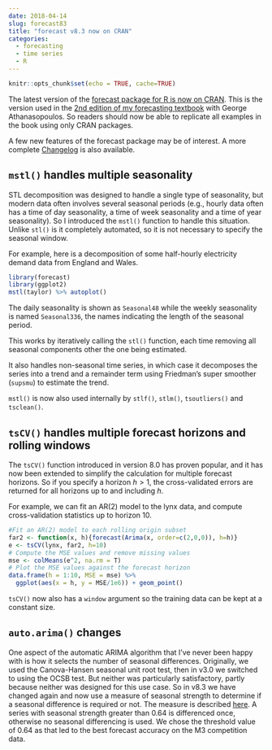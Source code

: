```yaml
---
date: 2018-04-14
slug: forecast83
title: "forecast v8.3 now on CRAN"
categories:
  - forecasting
  - time series
  - R
---
```


```r
knitr::opts_chunk$set(echo = TRUE, cache=TRUE)
```

The latest version of the [forecast package for R is now on CRAN](https://cran.r-project.org/package=forecast).  This is the version used in the [2nd edition of my forecasting textbook](https://OTexts.org/fpp2) with George Athanasopoulos. So readers should now be able to replicate all examples in the book using only CRAN packages.

A few new features of the forecast package may be of interest. A more complete [Changelog](http://pkg.robjhyndman.com/forecast/news/) is also available.

## `mstl()` handles multiple seasonality

STL decomposition was designed to handle a single type of seasonality, but modern data often involves several seasonal periods (e.g., hourly data often has a time of day seasonality, a time of week seasonality and a time of year seasonality). So I introduced the `mstl()` function to handle this situation. Unlike `stl()` is it completely automated, so it is not necessary to specify the seasonal window.

For example, here is a decomposition of some half-hourly electricity demand data from England and Wales.

```r
library(forecast)
library(ggplot2)
mstl(taylor) %>% autoplot()
```

The daily seasonality is shown as `Seasonal48` while the weekly seasonality is named `Seasonal336`, the names indicating the length of the seasonal period.

This works by iteratively calling the `stl()` function, each time removing all seasonal components other the one being estimated.

It also handles non-seasonal time series, in which case it decomposes the series into a trend and a remainder term using Friedman's super smoother (`supsmu`) to estimate the trend.

`mstl()` is now also used internally by `stlf()`, `stlm()`, `tsoutliers()` and `tsclean()`.

## `tsCV()` handles multiple forecast horizons and rolling windows

The `tsCV()` function introduced in version 8.0 has proven popular, and it has now been extended to simplify the calculation for multiple forecast horizons. So if you specify a horizon $h>1$, the cross-validated errors are returned for all horizons up to and including $h$.

For example, we can fit an AR(2) model to the lynx data, and compute cross-validation statistics up to horizon 10.

```r
#Fit an AR(2) model to each rolling origin subset
far2 <- function(x, h){forecast(Arima(x, order=c(2,0,0)), h=h)}
e <- tsCV(lynx, far2, h=10)
# Compute the MSE values and remove missing values
mse <- colMeans(e^2, na.rm = T)
# Plot the MSE values against the forecast horizon
data.frame(h = 1:10, MSE = mse) %>%
  ggplot(aes(x = h, y = MSE/1e6)) + geom_point()
```

`tsCV()` now also has a `window` argument so the training data can be kept at a constant size.

## `auto.arima()` changes

One aspect of the automatic ARIMA algorithm that I've never been happy with is how it selects the number of seasonal differences. Originally, we used the Canova-Hansen seasonal unit root test, then in v3.0 we switched to using the OCSB test. But neither was particularly satisfactory, partly because neither was designed for this use case. So in v8.3 we have changed again and now use a measure of seasonal strength to determine if a seasonal difference is required or not. The measure is described [here](https://otexts.org/fpp2/seasonal-strength.html). A series with seasonal strength greater than 0.64 is differenced once, otherwise no seasonal differencing is used. We chose the threshold value of 0.64 as that led to the best forecast accuracy on the M3 competition data.
